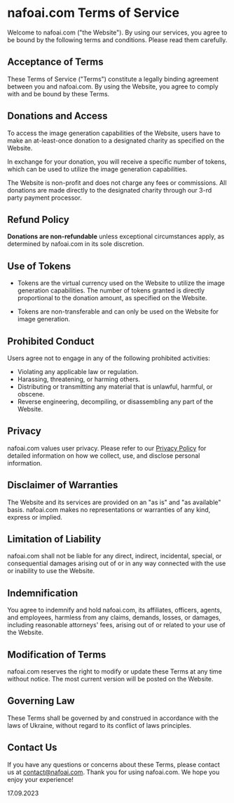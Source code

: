 # nafoai.com Terms of Service

Welcome to nafoai.com ("the Website"). By using our services, you agree to be bound by the following terms and conditions. Please read them carefully.

## Acceptance of Terms

These Terms of Service ("Terms") constitute a legally binding agreement between you and nafoai.com.
By using the Website, you agree to comply with and be bound by these Terms.

## Donations and Access

To access the image generation capabilities of the Website, users have to make an at-least-once donation to a designated charity as specified on the Website.

In exchange for your donation, you will receive a specific number of tokens, which can be used to utilize the image generation capabilities.

The Website is non-profit and does not charge any fees or commissions. All donations are made directly to the designated charity through our 3-rd party payment processor.

## Refund Policy

**Donations are non-refundable** unless exceptional circumstances apply, as determined by nafoai.com in its sole discretion.

## Use of Tokens

- Tokens are the virtual currency used on the Website to utilize the image generation capabilities. The number of tokens granted is directly proportional to the donation amount, as specified on the Website.

- Tokens are non-transferable and can only be used on the Website for image generation.

## Prohibited Conduct

Users agree not to engage in any of the following prohibited activities:

- Violating any applicable law or regulation.
- Harassing, threatening, or harming others.
- Distributing or transmitting any material that is unlawful, harmful, or obscene.
- Reverse engineering, decompiling, or disassembling any part of the Website.

## Privacy

nafoai.com values user privacy. Please refer to our [Privacy Policy](/en/privacy) for detailed information on how we collect, use, and disclose personal information.

## Disclaimer of Warranties

The Website and its services are provided on an "as is" and "as available" basis. nafoai.com makes no representations or warranties of any kind, express or implied.

## Limitation of Liability

nafoai.com shall not be liable for any direct, indirect, incidental, special, or consequential damages arising out of or in any way connected with the use or inability to use the Website.

## Indemnification

You agree to indemnify and hold nafoai.com, its affiliates, officers, agents, and employees, harmless from any claims, demands, losses, or damages, including reasonable attorneys' fees, arising out of or related to your use of the Website.

## Modification of Terms

nafoai.com reserves the right to modify or update these Terms at any time without notice. The most current version will be posted on the Website.

## Governing Law

These Terms shall be governed by and construed in accordance with the laws of Ukraine, without regard to its conflict of laws principles.

## Contact Us

If you have any questions or concerns about these Terms, please contact us at [contact@nafoai.com](mailto:contact@nafoai.com).
Thank you for using nafoai.com. We hope you enjoy your experience!

17.09.2023
